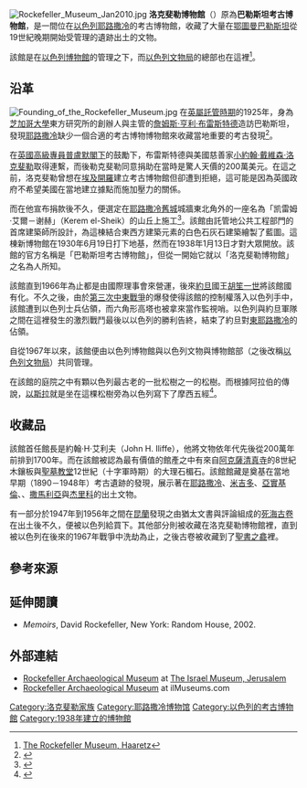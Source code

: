 {{NoteTA|zh-cn:洛克菲勒;zh-tw:洛克斐勒;}}
[[Image:Rockefeller_Museum_Jan2010.jpg|thumb]]
'''洛克斐勒博物館'''（{{lang-he|מוזיאון רוקפלר}}）原為'''巴勒斯坦考古博物館'''，是一間位在[[以色列|以色列]][[耶路撒冷|耶路撒冷]]的考古博物館，收藏了大量在[[巴勒斯坦|鄂圖曼巴勒斯坦]]從19世紀晚期開始受管理的遺跡出土的文物。

該館是在[[以色列博物館|以色列博物館]]的管理之下，而[[以色列文物局|以色列文物局]]的總部也在這裡<ref>[http://www.haaretz.com/culture/travel/the-rockefeller-museum-1.242644 {{Wayback|url=http://www.haaretz.com/culture/travel/the-rockefeller-museum-1.242644 |date=20200407164510 }} The Rockefeller Museum, [[Haaretz|Haaretz]]]</ref>。

==沿革==
[[File:Founding_of_the_Rockefeller_Museum.jpg|thumb]]
在[[英屬巴勒斯坦託管地|英屬託管時期]]的1925年，身為[[芝加哥大學|芝加哥大學]]東方研究所的創辦人與主管的[[詹姆斯·亨利·布雷斯特德|詹姆斯·亨利·布雷斯特德]]造訪巴勒斯坦，發現[[耶路撒冷|耶路撒冷]]缺少一個合適的考古博物博物館來收藏當地重要的考古發現<ref>{{Cite web |url=http://www.antiquities.org.il/article_Item_eng.asp?sec_id=39&subj_id=156&Module_id=12 |title=Israel Antiquities Authority: Rockefeller Museum |access-date=2011-08-13 |archive-date=2020-12-01 |archive-url=https://web.archive.org/web/20201201140656/http://www.antiquities.org.il/article_Item_eng.asp?sec_id=39&subj_id=156&Module_id=12 |dead-url=no }}</ref>。

在[[英國|英國]][[高級專員|高級專員]][[赫伯特·普盧默_(第一任普盧默子爵)|普盧默閣下]]的鼓勵下，布雷斯特德與美國慈善家[[小約翰·戴維森·洛克斐勒|小約翰·戴維森·洛克斐勒]]取得連繫，而後勒克斐勒同意捐助在當時是驚人天價的200萬美元。在這之前，洛克斐勒曾想在[[埃及|埃及]][[開羅|開羅]]建立考古博物館但卻遭到拒絕，這可能是因為英國政府不希望美國在當地建立據點而施加壓力的關係。

而在他宣布捐款後不久，便選定在[[耶路撒冷舊城|耶路撒冷舊城]]城牆東北角外的一座名為「凯雷姆·艾爾－谢赫」（Kerem el-Sheik）的山丘上施工<ref>{{Cite web |url=http://www.imj.org.il/rockefeller/eng/index.html |title=West Meets East: The Story of Rockefeller Museum |accessdate=2011-08-13 |archive-date=2017-03-15 |archive-url=https://web.archive.org/web/20170315232629/http://www.imj.org.il/rockefeller/eng/index.html |dead-url=no }}</ref>。該館由託管地公共工程部門的首席建築師{{le|奧斯汀·哈里森|Austen Harrison}}所設計，為這棟結合東西方建築元素的白色石灰石建築繪製了藍圖。這棟新博物館在1930年6月19日打下地基，然而在1938年1月13日才對大眾開放。該館的官方名稱是「巴勒斯坦考古博物館」，但從一開始它就以「洛克斐勒博物館」之名為人所知。

該館直到1966年為止都是由國際理事會來營運，後來[[約旦|約旦]]國王[[胡笙·賓·塔拉勒|胡笙一世]]將該館國有化。不久之後，由於[[第三次中東戰爭|第三次中東戰爭]]的爆發使得該館的控制權落入以色列手中，該館遭到以色列士兵佔領，而六角形高塔也被拿來當作監視哨。以色列與約旦軍隊之間在這裡發生的激烈戰鬥最後以以色列的勝利告終，結束了約旦對[[東耶路撒冷|東耶路撒冷]]的佔領。

自從1967年以來，該館便由以色列博物館與以色列文物與博物館部（之後改稱[[以色列文物局|以色列文物局]]）共同管理。

在該館的庭院之中有顆以色列最古老的一批松樹之一的松樹。而根據阿拉伯的傳說，[[以斯拉|以斯拉]]就是坐在這棵松樹旁為以色列寫下了摩西五經<ref name="Vilnay1973">{{cite book|author=Zev Vilnay|title=Legends of Jerusalem|url=http://books.google.com/books?id=Vi7XAAAAMAAJ|accessdate=24 November 2010|date=May 1973|publisher=Jewish Publication Society of America|isbn=9780827600041|page=224}}</ref>。

==收藏品==
該館首任館長是約翰·H·艾利夫（John H. Iliffe），他將文物依年代先後從200萬年前排到1700年。而在該館被認為最有價值的館產之中有來自[[阿克薩清真寺|阿克薩清真寺]]的8世紀木鑲板與[[聖墓教堂|聖墓教堂]]12世紀（十字軍時期）的大理石楣石。該館館藏是奠基在當地早期（1890－1948年）考古遺跡的發現，展示著在[[耶路撒冷|耶路撒冷]]、[[米吉多|米吉多]]、[[亞實基倫|亞實基倫]]、{{le|拉吉城|Lachish}}、[[撒馬利亞|撒馬利亞]]與[[杰里科|杰里科]]的出土文物。

有一部分於1947年到1956年之間在[[昆蘭|昆蘭]]發現之由猶太文書與評論組成的[[死海古卷|死海古卷]]在出土後不久，便被以色列給買下。其他部分則被收藏在洛克斐勒博物館裡，直到被以色列在後來的1967年戰爭中洗劫為止，之後古卷被收藏到了[[聖書之龕|聖書之龕]]裡。

==參考來源==
{{reflist}}

==延伸閱讀==
*''Memoirs'', David Rockefeller, New York: Random House, 2002.

==外部連結==
{{commons|Rockefeller Museum}}
* [https://web.archive.org/web/20120729084713/http://www.english.imjnet.org.il/htmls/page_1684.aspx?c0=15160&bsp=14162 Rockefeller Archaeological Museum] at [https://web.archive.org/web/20120206080137/http://www.english.imjnet.org.il/htmls/home.aspx The Israel Museum, Jerusalem]
* [https://web.archive.org/web/20110817212653/http://www.ilmuseums.com/museum_eng.asp?id=13 Rockefeller Archaeological Museum] at ilMuseums.com

{{coord|31|47|1|N|35|14|3|E|display=title}}

[[Category:洛克斐勒家族|Category:洛克斐勒家族]]
[[Category:耶路撒冷博物馆|Category:耶路撒冷博物馆]]
[[Category:以色列的考古博物館|Category:以色列的考古博物館]]
[[Category:1938年建立的博物館|Category:1938年建立的博物館]]
